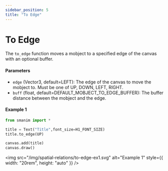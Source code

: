 ```yaml
---
sidebar_position: 5
title: "To Edge"
---
```


# To Edge

The `to_edge` function moves a mobject to a specified edge of the canvas with an optional buffer.

#### Parameters

- `edge` (Vector3, default=LEFT): The edge of the canvas to move the mobject to. Must be one of UP, DOWN, LEFT, RIGHT.
- `buff` (float, default=DEFAULT_MOBJECT_TO_EDGE_BUFFER): The buffer distance between the mobject and the edge.

#### Example 1

```python
from smanim import *

title = Text("Title",font_size=H1_FONT_SIZE)
title.to_edge(UP)

canvas.add(title)
canvas.draw()
```

<img
  src="/img/spatial-relations/to-edge-ex1.svg"
  alt="Example 1"
  style={{ width: "20rem", height: "auto" }}
/>
